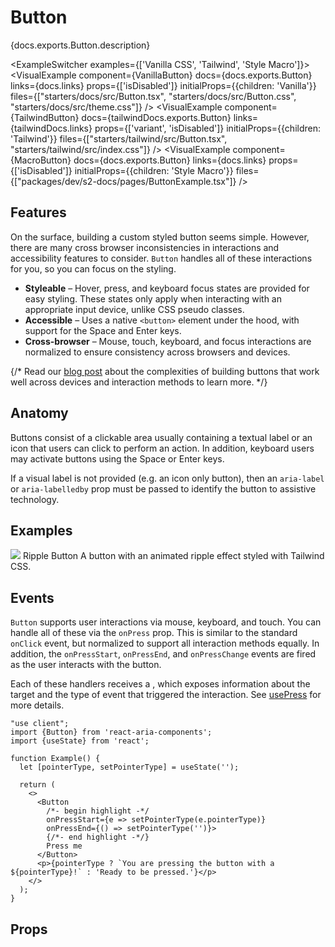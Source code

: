 

# Button

<PageDescription>{docs.exports.Button.description}</PageDescription>

<ExampleSwitcher examples={['Vanilla CSS', 'Tailwind', 'Style Macro']}>
  <VisualExample
    component={VanillaButton}
    docs={docs.exports.Button}
    links={docs.links}
    props={['isDisabled']}
    initialProps={{children: 'Vanilla'}}
    files={["starters/docs/src/Button.tsx", "starters/docs/src/Button.css", "starters/docs/src/theme.css"]} />
  <VisualExample
    component={TailwindButton}
    docs={tailwindDocs.exports.Button}
    links={tailwindDocs.links}
    props={['variant', 'isDisabled']}
    initialProps={{children: 'Tailwind'}}
    files={["starters/tailwind/src/Button.tsx", "starters/tailwind/src/index.css"]} />
  <VisualExample
    component={MacroButton}
    docs={docs.exports.Button}
    links={docs.links}
    props={['isDisabled']}
    initialProps={{children: 'Style Macro'}}
    files={["packages/dev/s2-docs/pages/ButtonExample.tsx"]} />
</ExampleSwitcher>

## Features

On the surface, building a custom styled button seems simple. However, there are many
cross browser inconsistencies in interactions and accessibility features to consider.
`Button` handles all of these interactions for you, so you can focus on the styling.

* **Styleable** – Hover, press, and keyboard focus states are provided for easy styling. These states only apply when interacting with an appropriate input device, unlike CSS pseudo classes.
* **Accessible** – Uses a native `<button>` element under the hood, with support for the <Keyboard>Space</Keyboard> and <Keyboard>Enter</Keyboard> keys.
* **Cross-browser** – Mouse, touch, keyboard, and focus interactions are normalized to ensure consistency across browsers and devices.

{/* Read our [blog post](/blog/building-a-button-part-1.html) about the complexities of building buttons that work well across devices and interaction methods to learn more. */}

## Anatomy

Buttons consist of a clickable area usually containing a textual label or an icon
that users can click to perform an action. In addition, keyboard users may activate
buttons using the <Keyboard>Space</Keyboard> or <Keyboard>Enter</Keyboard> keys.

If a visual label is not provided (e.g. an icon only button), then an `aria-label` or
`aria-labelledby` prop must be passed to identify the button to assistive technology.

## Examples

<div>
<Card>
  <CardPreview>
    <Image src="https://react-spectrum.adobe.com/ripple-button.74b256b2.png" />
  </CardPreview>
  <Content>
    <Text slot="title">Ripple Button</Text>
    <Text slot="description">A button with an animated ripple effect styled with Tailwind CSS.</Text>
  </Content>
</Card>
</div>

## Events

`Button` supports user interactions via mouse, keyboard, and touch. You can handle all of these via the `onPress` prop. This is similar to the standard `onClick` event, but normalized to support all interaction methods equally. In addition, the `onPressStart`, `onPressEnd`, and `onPressChange` events are fired as the user interacts with the button.

Each of these handlers receives a <TypeLink links={typesDocs.links} type={typesDocs.exports.PressEvent} />, which exposes information about the target and the type of event that triggered the interaction.  See [usePress](usePress.html) for more details.

```tsx render
"use client";
import {Button} from 'react-aria-components';
import {useState} from 'react';

function Example() {
  let [pointerType, setPointerType] = useState('');

  return (
    <>
      <Button
        /*- begin highlight -*/
        onPressStart={e => setPointerType(e.pointerType)}
        onPressEnd={() => setPointerType('')}>
        {/*- end highlight -*/}
        Press me
      </Button>
      <p>{pointerType ? `You are pressing the button with a ${pointerType}!` : 'Ready to be pressed.'}</p>
    </>
  );
}
```

## Props

<PropTable component={docs.exports.Button} links={docs.links} />

<StateTable defaultClassName="react-aria-Button" properties={docs.exports.ButtonRenderProps.properties} />
